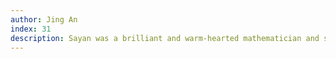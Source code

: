 ```yaml
---
author: Jing An
index: 31
description: Sayan was a brilliant and warm-hearted mathematician and statistician. I met him during my year at the Max Planck Institute, just as he was beginning his new position there. We discussed several potential research projects together. Although we didn’t end up collaborating directly, I was deeply impressed by his enthusiasm, creativity, and the freshness of his ideas. I was heartbroken to hear of his sudden passing. It is a devastating loss for his family and friends, and a big loss for the math community.
---
```

